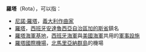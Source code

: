 '''羅塔'''（Rota），可以指：
*[[尼諾·羅塔|尼諾·羅塔]]，[[義大利|義大利]][[作曲家|作曲家]]
*[[羅塔_(加的斯省)|羅塔]]，[[西班牙|西班牙]][[安達魯西亞自治區|安達魯西亞自治區]][[加的斯省|加的斯省]]鎮名
*[[羅塔海軍基地|羅塔海軍基地]]，[[西班牙海軍|西班牙海軍]]與[[美國海軍|美國海軍]]共用的[[軍事設施|軍事設施]]
*[[羅塔國際機場|羅塔國際機場]]，[[北馬里亞納群島|北馬里亞納群島]]的機場
{{disambig|Cat=二字消歧义}}